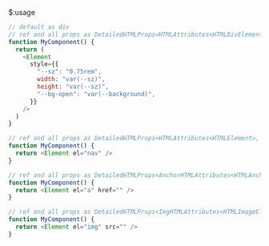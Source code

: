 $:usage

```js showLineNumbers{number}
// default as div
// ref and all props as DetailedHTMLProps<HTMLAttributes<HTMLDivElement>, HTMLDivElement>
function MyComponent() {
  return (
    <Element
      style={{
        "--sz": "0.75rem",
        width: "var(--sz)",
        height: "var(--sz)",
        "--bg-open": "var(--background)",
      }}
    />
  )
}

// ref and all props as DetailedHTMLProps<HTMLAttributes<HTMLElement>, HTMLElement>
function MyComponent() {
  return <Element el="nav" />
}

// ref and all props as DetailedHTMLProps<AnchorHTMLAttributes<HTMLAnchorElement>, HTMLAnchorElement>
function MyComponent() {
  return <Element el="a" href="" />
}

// ref and all props as DetailedHTMLProps<ImgHTMLAttributes<HTMLImageElement>, HTMLImageElement>
function MyComponent() {
  return <Element el="img" src="" />
}
```